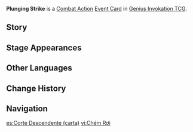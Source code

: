 {{Genius Invokation TCG Infobox
|id       = 332017
|image    = Plunging Strike Event Card.png
|type     = Event Card
|group    = Combat Action
|effect   = '''Combat Action:''' Switch to the target character. That character then uses a '''Normal Attack'''.
|matching = 3
|source1  = {{Sold By}}
|features = Kaedehara Kazuha
}}
'''Plunging Strike''' is a [[Combat Action Card|Combat Action]] [[Event Card]] in [[Genius Invokation TCG]].

==Story==
{{Description|"...Don't deploy your Wind Glider halfway down! You'll get discovered!"|title=Fallraid}}

==Stage Appearances==
{{Genius Invokation TCG Stage Appearances}}

==Other Languages==
{{Other Languages
|en      = Plunging Strike
|zhs     = 下落斩
|zhs_rm  = Xiàluò Zhǎn
|zht     = 下落斬
|zht_rm  = Xiàluò Zhǎn
|zh_tl   = {{Lex|Plunging|zh}} Slash
|ja      = 落下斬り
|ja_rm   = Rakka Kiri
|ja_tl   = {{Lex|Plunging|zh}} Slash
|ko      = 낙하 베기
|ko_tl   = Plunging Cut
|es      = Corte Descendente
|es_tl   = Descending Cut
|fr      = Entaille plongeante
|fr_tl   = Plunging Cut
|ru      = Удар в падении
|ru_tl   = Strike in Fall
|th      = Plunging Strike
|vi      = Chém Rơi
|vi_tl   = 
|de      = Abwärtshieb
|de_tl   = Downward Cut
|id      = Plunging Strike
|pt      = Ataque Imersivo
|pt_tl   = 
|tr      = Havadan Darbe
|tr_tl   = 
|it      = Colpo in picchiata
|it_tl   = 
}}

==Change History==
{{Change History|3.7}}

==Navigation==
{{Genius Invokation TCG Navbox|Event Card}}

[[es:Corte Descendente (carta)]]
[[vi:Chém Rơi]]